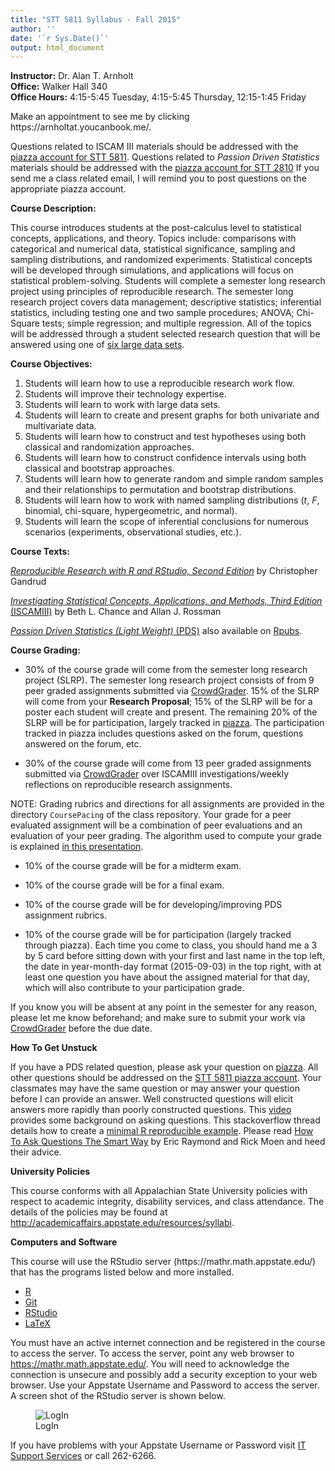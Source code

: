```yaml
---
title: "STT 5811 Syllabus - Fall 2015"
author: ''
date: '`r Sys.Date()`'
output: html_document
---
```


**Instructor:**  Dr. Alan T. Arnholt    
**Office:** Walker Hall 340      
**Office Hours:** 4:15-5:45 Tuesday, 4:15-5:45 Thursday, 12:15-1:45 Friday

Make an appointment to see me by clicking https://arnholtat.youcanbook.me/.

Questions related to ISCAM III materials should be addressed with the [piazza account for STT 5811](https://piazza.com/class/ida59td3ddq3zi). Questions related to *Passion Driven Statistics* materials should be addressed with the [piazza account for STT 2810](https://piazza.com/class/iaawd0uzg2193)   If you send me a class related email, I will remind you to post  questions on the appropriate piazza account.


**Course Description:**  

This course introduces students at the post-calculus level to statistical concepts, applications, and theory. Topics include: comparisons with categorical and numerical data, statistical significance, sampling and sampling distributions, and randomized experiments. Statistical concepts will be developed through simulations, and applications will focus on statistical problem-solving.  Students will complete a semester long research project using principles of reproducible research.  The semester long research project covers data management; descriptive statistics; inferential statistics, including testing one and two sample procedures; ANOVA;  Chi-Square tests; simple regression; and multiple regression.  All of the topics will be  addressed through a student selected research question that will be answered  using one of [six large data sets](https://github.com/alanarnholt/PDS/tree/master/inst/CodeBooks).

**Course Objectives:**

1.  Students will learn how to use a reproducible research work flow.
2.  Students will improve their technology expertise.
3.  Students will learn to work with large data sets.
4.  Students will learn to create and present graphs for both univariate and multivariate data.
5.  Students will learn how to construct and test hypotheses using both classical and randomization approaches.
6.  Students will learn how to construct confidence intervals using both classical and bootstrap approaches.
7.  Students will learn how to generate random and simple random samples and their relationships to permutation and bootstrap distributions.
8.  Students will learn how to work with named sampling distributions (*t*, *F*, binomial, chi-square, hypergeometric, and normal).
9.  Students will learn the scope of inferential conclusions for numerous scenarios (experiments, observational studies, etc.). 


**Course Texts:**

[_Reproducible Research with R and RStudio, Second Edition_](https://github.com/christophergandrud/Rep-Res-Book) by Christopher Gandrud

[_Investigating Statistical Concepts, Applications, and Methods, Third Edition_ (ISCAMIII)](http://www.rossmanchance.com/iscam3/) by Beth L. Chance and Allan J. Rossman

[_Passion Driven Statistics (Light Weight)_ (PDS)](https://github.com/alanarnholt/PDS-Book) also available on [Rpubs](http://rpubs.com/arnholt/97944).  

**Course Grading:**

* 30% of the course grade will come from the semester long research project (SLRP).  The semester long research project consists of from 9 peer graded assignments submitted via [CrowdGrader](http://www.crowdgrader.org/).  15% of the SLRP will come from your **Research Proposal**;  15% of the SLRP will be for a poster each student will create and present.  The remaining 20% of the SLRP will be for participation, largely tracked in [piazza](https://piazza.com/class/iaawd0uzg2193).  The participation tracked in piazza includes questions asked on the forum, questions answered on the forum, etc.  

* 30% of the course grade will come from 13 peer graded assignments submitted via [CrowdGrader](http://www.crowdgrader.org/) over ISCAMIII investigations/weekly reflections on reproducible research assignments. 

NOTE: Grading rubrics and directions for all assignments are provided in the directory `CoursePacing` of the class repository. Your grade for a peer evaluated assignment will be a combination of peer evaluations and an evaluation of your peer grading. The algorithm used to compute your grade is explained [in this presentation](https://docs.google.com/viewer?a=v&pid=sites&srcid=ZGVmYXVsdGRvbWFpbnxjcm93ZGdyYWRlcm9yZ3xneDozNGIxZGI5YjRiMDIzOTU1).

* 10% of the course grade will be for a midterm exam.

* 10% of the course grade will be for a final exam.

* 10% of the course grade will be for developing/improving PDS assignment rubrics.

* 10% of the course grade will be for participation (largely tracked through piazza).  Each time you come to class, you should hand me a 3 by 5 card before sitting down with your first and last name in the top left, the date in year-month-day format (2015-09-03) in the top right, with at least one question you have about the assigned material for that day, which will also contribute to your participation grade. 


If you know you will be absent at any point in the semester for any reason, please let me know beforehand; and make sure to submit your work via [CrowdGrader](http://www.crowdgrader.org/) before the due date.  

      

**How To Get Unstuck**

If you have a PDS related question, please ask your question on [piazza](https://piazza.com/class/iaawd0uzg2193). All other questions should be addressed on the [STT 5811 piazza account](https://piazza.com/class/ida59td3ddq3zi). Your classmates may have the same question or may answer your question before I can provide an answer.  Well constructed questions will elicit answers more rapidly than poorly constructed questions.  This [video](https://www.youtube.com/watch?v=ZFaWxxzouCY&list=PLjTlxb-wKvXNSDfcKPFH2gzHGyjpeCZmJ&index=3) provides some background on asking questions.  This stackoverflow thread details how to create a [minimal R reproducible example](http://stackoverflow.com/questions/5963269/how-to-make-a-great-r-reproducible-example/5963610#5963610). Please read [How To Ask Questions The Smart Way](http://www.catb.org/~esr/faqs/smart-questions.html) by Eric Raymond and Rick Moen and heed their advice.

**University Policies**

This course conforms with all Appalachian State University policies with respect to academic integrity, disability services, and class attendance.  The details of the policies may be found at <http://academicaffairs.appstate.edu/resources/syllabi>.


**Computers and Software**

This course will use the RStudio server  (https://mathr.math.appstate.edu/) that has the programs listed below and more installed.

* [R](http://cran.r-project.org) 
* [Git](http://git-scm.com/downloads) 
* [RStudio](http://www.rstudio.com/products/rstudio/download/)
* [LaTeX](http://www.ctan.org/starter)

You must have an active internet connection and be registered in the course to access the server. To access the server, point any web browser to <https://mathr.math.appstate.edu/>.  You will need to acknowledge the connection is unsecure and possibly add a security exception to your web browser. Use your Appstate Username and Password to access the server.  A screen shot of the RStudio server is shown below.

![LogIn](RStudioLogIn.png)

If you have problems with your Appstate Username or Password visit [IT Support Services](http://support.appstate.edu/) or call 262-6266.  


